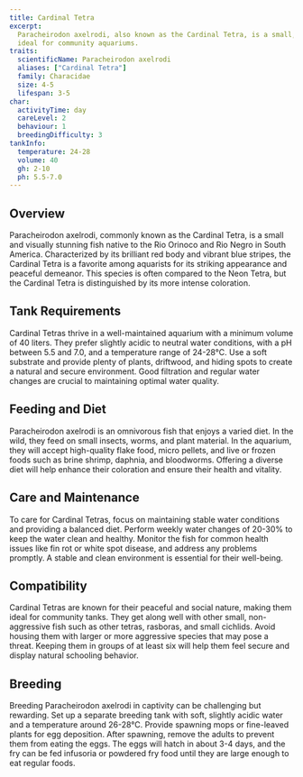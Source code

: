 ```yaml
---
title: Cardinal Tetra
excerpt:
  Paracheirodon axelrodi, also known as the Cardinal Tetra, is a small, vibrant fish with striking red and blue colors,
  ideal for community aquariums.
traits:
  scientificName: Paracheirodon axelrodi
  aliases: ["Cardinal Tetra"]
  family: Characidae
  size: 4-5
  lifespan: 3-5
char:
  activityTime: day
  careLevel: 2
  behaviour: 1
  breedingDifficulty: 3
tankInfo:
  temperature: 24-28
  volume: 40
  gh: 2-10
  ph: 5.5-7.0
---
```


## Overview

Paracheirodon axelrodi, commonly known as the Cardinal Tetra, is a small and visually stunning fish native to the Rio
Orinoco and Rio Negro in South America. Characterized by its brilliant red body and vibrant blue stripes, the Cardinal
Tetra is a favorite among aquarists for its striking appearance and peaceful demeanor. This species is often compared to
the Neon Tetra, but the Cardinal Tetra is distinguished by its more intense coloration.

## Tank Requirements

Cardinal Tetras thrive in a well-maintained aquarium with a minimum volume of 40 liters. They prefer slightly acidic to
neutral water conditions, with a pH between 5.5 and 7.0, and a temperature range of 24-28°C. Use a soft substrate and
provide plenty of plants, driftwood, and hiding spots to create a natural and secure environment. Good filtration and
regular water changes are crucial to maintaining optimal water quality.

## Feeding and Diet

Paracheirodon axelrodi is an omnivorous fish that enjoys a varied diet. In the wild, they feed on small insects, worms,
and plant material. In the aquarium, they will accept high-quality flake food, micro pellets, and live or frozen foods
such as brine shrimp, daphnia, and bloodworms. Offering a diverse diet will help enhance their coloration and ensure
their health and vitality.

## Care and Maintenance

To care for Cardinal Tetras, focus on maintaining stable water conditions and providing a balanced diet. Perform weekly
water changes of 20-30% to keep the water clean and healthy. Monitor the fish for common health issues like fin rot or
white spot disease, and address any problems promptly. A stable and clean environment is essential for their well-being.

## Compatibility

Cardinal Tetras are known for their peaceful and social nature, making them ideal for community tanks. They get along
well with other small, non-aggressive fish such as other tetras, rasboras, and small cichlids. Avoid housing them with
larger or more aggressive species that may pose a threat. Keeping them in groups of at least six will help them feel
secure and display natural schooling behavior.

## Breeding

Breeding Paracheirodon axelrodi in captivity can be challenging but rewarding. Set up a separate breeding tank with
soft, slightly acidic water and a temperature around 26-28°C. Provide spawning mops or fine-leaved plants for egg
deposition. After spawning, remove the adults to prevent them from eating the eggs. The eggs will hatch in about 3-4
days, and the fry can be fed infusoria or powdered fry food until they are large enough to eat regular foods.
